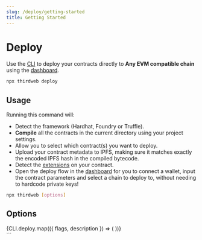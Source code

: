 ```yaml
---
slug: /deploy/getting-started
title: Getting Started
---
```



# Deploy

Use the [CLI](/cli) to deploy your contracts directly to **Any EVM compatible chain** using the [dashboard](/dashboard).

```bash
npx thirdweb deploy
```

## Usage

Running this command will:

- Detect the framework (Hardhat, Foundry or Truffle).
- **Compile** all the contracts in the current directory using your project settings.
- Allow you to select which contract(s) you want to deploy.
- Upload your contract metadata to IPFS, making sure it matches exactly the encoded IPFS hash in the compiled bytecode.
- Detect the [extensions](/solidity/extensions) on your contract.
- Open the deploy flow in the [dashboard](https://thirdweb.com/dashboard) for you to connect a wallet, input the contract parameters
  and select a chain to deploy to, without needing to hardcode private keys!

```bash
npx thirdweb [options]
```

## Options

<div>
  {CLI.deploy.map(({ flags, description }) => (
    <CLIOptions flags={flags} description={description} />
  ))}
</div>
```
